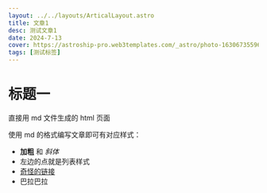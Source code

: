 ```yaml
---
layout: ../../layouts/ArticalLayout.astro
title: 文章1
desc: 测试文章1
date: 2024-7-13
cover: https://astroship-pro.web3templates.com/_astro/photo-1630673559640-000a51b4dd28_1yxL8K.avif
tags: [测试标签]
---
```


# 标题一

直接用 md 文件生成的 html 页面

使用 md 的格式编写文章即可有对应样式：

- **加粗** 和 _斜体_
- 左边的点就是列表样式
- [奇怪的链接](https://www.baidu.com)
- 巴拉巴拉
